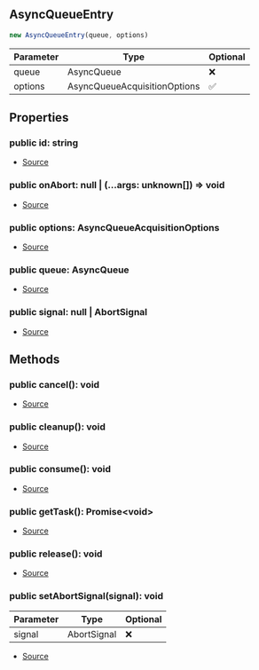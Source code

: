 ## AsyncQueueEntry


```typescript
new AsyncQueueEntry(queue, options)
```
| Parameter | Type | Optional |
| ----------- | ----------- | ----------- |
| queue | AsyncQueue | ❌ |
| options | AsyncQueueAcquisitionOptions | ✅ |


## Properties
### public id: string
- [Source](https://github.com/Androz2091/discord-player/blob/e2a9cfc/packages/discord-player/src/utils/AsyncQueue.ts#L96)
### public onAbort: null \| (...args: unknown\[]) => void
- [Source](https://github.com/Androz2091/discord-player/blob/e2a9cfc/packages/discord-player/src/utils/AsyncQueue.ts#L99)
### public options: AsyncQueueAcquisitionOptions
- [Source](https://github.com/Androz2091/discord-player/blob/e2a9cfc/packages/discord-player/src/utils/AsyncQueue.ts#L103)
### public queue: AsyncQueue
- [Source](https://github.com/Androz2091/discord-player/blob/e2a9cfc/packages/discord-player/src/utils/AsyncQueue.ts#L103)
### public signal: null \| AbortSignal
- [Source](https://github.com/Androz2091/discord-player/blob/e2a9cfc/packages/discord-player/src/utils/AsyncQueue.ts#L98)

## Methods
### public cancel(): void
- [Source](https://github.com/Androz2091/discord-player/blob/e2a9cfc/packages/discord-player/src/utils/AsyncQueue.ts#L135)
### public cleanup(): void
- [Source](https://github.com/Androz2091/discord-player/blob/e2a9cfc/packages/discord-player/src/utils/AsyncQueue.ts#L140)
### public consume(): void
- [Source](https://github.com/Androz2091/discord-player/blob/e2a9cfc/packages/discord-player/src/utils/AsyncQueue.ts#L125)
### public getTask(): Promise\<void>
- [Source](https://github.com/Androz2091/discord-player/blob/e2a9cfc/packages/discord-player/src/utils/AsyncQueue.ts#L146)
### public release(): void
- [Source](https://github.com/Androz2091/discord-player/blob/e2a9cfc/packages/discord-player/src/utils/AsyncQueue.ts#L130)
### public setAbortSignal(signal): void
| Parameter | Type | Optional |
| ----------- | ----------- | ----------- |
| signal | AbortSignal | ❌ |


- [Source](https://github.com/Androz2091/discord-player/blob/e2a9cfc/packages/discord-player/src/utils/AsyncQueue.ts#L114)